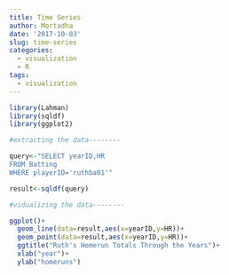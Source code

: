 ```yaml
---
title: Time Series
author: Mortadha
date: '2017-10-03'
slug: time-series
categories:
  - visualization
  - R
tags:
  - visualization
---
```

```r
library(Lahman)
library(sqldf)
library(ggplot2)
```

```r
#extracting the data--------

query<-"SELECT yearID,HR
FROM Batting
WHERE playerID='ruthba01'"

result<-sqldf(query)

#vidualizing the data--------

ggplot()+
  geom_line(data=result,aes(x=yearID,y=HR))+
  geom_point(data=result,aes(x=yearID,y=HR))+
  ggtitle("Ruth's Homerun Totals Through the Years")+
  xlab("year")+
  ylab("homeruns")
```

